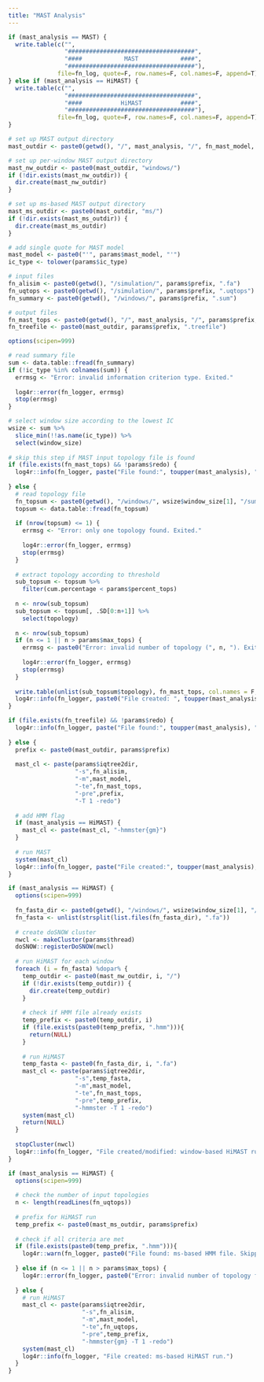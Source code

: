 ```yaml
---
title: "MAST Analysis"
---
```


```r
if (mast_analysis == MAST) {
  write.table(c("",
                "####################################",
                "####            MAST            ####",
                "####################################"),
              file=fn_log, quote=F, row.names=F, col.names=F, append=T)
} else if (mast_analysis == HiMAST) {
  write.table(c("",
                "####################################",
                "####           HiMAST           ####",
                "####################################"),
              file=fn_log, quote=F, row.names=F, col.names=F, append=T)
}

# set up MAST output directory
mast_outdir <- paste0(getwd(), "/", mast_analysis, "/", fn_mast_model, "/")

# set up per-window MAST output directory
mast_nw_outdir <- paste0(mast_outdir, "windows/")
if (!dir.exists(mast_nw_outdir)) {
  dir.create(mast_nw_outdir)
}

# set up ms-based MAST output directory
mast_ms_outdir <- paste0(mast_outdir, "ms/")
if (!dir.exists(mast_ms_outdir)) {
  dir.create(mast_ms_outdir)
}

# add single quote for MAST model
mast_model <- paste0("'", params$mast_model, "'")
ic_type <- tolower(params$ic_type)

# input files
fn_alisim <- paste0(getwd(), "/simulation/", params$prefix, ".fa")
fn_uqtops <- paste0(getwd(), "/simulation/", params$prefix, ".uqtops")
fn_summary <- paste0(getwd(), "/windows/", params$prefix, ".sum")

# output files
fn_mast_tops <- paste0(getwd(), "/", mast_analysis, "/", params$prefix, ".mast.tops")
fn_treefile <- paste0(mast_outdir, params$prefix, ".treefile")
```

```r
options(scipen=999)

# read summary file
sum <- data.table::fread(fn_summary)
if (!ic_type %in% colnames(sum)) {
  errmsg <- "Error: invalid information criterion type. Exited."
  
  log4r::error(fn_logger, errmsg)
  stop(errmsg)
}

# select window size according to the lowest IC
wsize <- sum %>%
  slice_min(!!as.name(ic_type)) %>%
  select(window_size)
  
# skip this step if MAST input topology file is found
if (file.exists(fn_mast_tops) && !params$redo) {
  log4r::info(fn_logger, paste("File found:", toupper(mast_analysis), "topology file. Skipped."))
  
} else {
  # read topology file
  fn_topsum <- paste0(getwd(), "/windows/", wsize$window_size[1], "/summary/", params$prefix, ".topsum")
  topsum <- data.table::fread(fn_topsum)
  
  if (nrow(topsum) <= 1) {
    errmsg <- "Error: only one topology found. Exited."
    
    log4r::error(fn_logger, errmsg)
    stop(errmsg)
  }
  
  # extract topology according to threshold
  sub_topsum <- topsum %>%
    filter(cum.percentage < params$percent_tops)
  
  n <- nrow(sub_topsum)
  sub_topsum <- topsum[, .SD[0:n+1]] %>%
    select(topology)
  
  n <- nrow(sub_topsum)
  if (n <= 1 || n > params$max_tops) {
    errmsg <- paste0("Error: invalid number of topology (", n, "). Exited.")
    
    log4r::error(fn_logger, errmsg)
    stop(errmsg)
  }
  
  write.table(unlist(sub_topsum$topology), fn_mast_tops, col.names = F, quote = F, row.names = F)
  log4r::info(fn_logger, paste0("File created: ", toupper(mast_analysis), " topology file based on ", toupper(params$ic_type), "."))
}
```

```r
if (file.exists(fn_treefile) && !params$redo) {
  log4r::info(fn_logger, paste("File found:", toupper(mast_analysis), "treefile. Skipped."))
  
} else {
  prefix <- paste0(mast_outdir, params$prefix)
  
  mast_cl <- paste(params$iqtree2dir,
                   "-s",fn_alisim,
                   "-m",mast_model,
                   "-te",fn_mast_tops,
                   "-pre",prefix,
                   "-T 1 -redo")
  
  # add HMM flag
  if (mast_analysis == HiMAST) {
    mast_cl <- paste(mast_cl, "-hmmster{gm}")
  }
  
  # run MAST
  system(mast_cl)
  log4r::info(fn_logger, paste("File created:", toupper(mast_analysis), "run."))
}
```

```r
if (mast_analysis == HiMAST) {
  options(scipen=999)
    
  fn_fasta_dir <- paste0(getwd(), "/windows/", wsize$window_size[1], "/alignment/")
  fn_fasta <- unlist(strsplit(list.files(fn_fasta_dir), ".fa"))
  
  # create doSNOW cluster
  nwcl <- makeCluster(params$thread)
  doSNOW::registerDoSNOW(nwcl)
  
  # run HiMAST for each window
  foreach (i = fn_fasta) %dopar% {
    temp_outdir <- paste0(mast_nw_outdir, i, "/")
    if (!dir.exists(temp_outdir)) {
      dir.create(temp_outdir)
    }
    
    # check if HMM file already exists
    temp_prefix <- paste0(temp_outdir, i)
    if (file.exists(paste0(temp_prefix, ".hmm"))){
      return(NULL)
    }
    
    # run HiMAST
    temp_fasta <- paste0(fn_fasta_dir, i, ".fa")
    mast_cl <- paste(params$iqtree2dir,
                   "-s",temp_fasta,
                   "-m",mast_model,
                   "-te",fn_mast_tops,
                   "-pre",temp_prefix,
                   "-hmmster -T 1 -redo")
    system(mast_cl)
    return(NULL)
  }
  
  stopCluster(nwcl)
  log4r::info(fn_logger, "File created/modified: window-based HiMAST runs.")
}
```

```r
if (mast_analysis == HiMAST) {
  options(scipen=999)
  
  # check the number of input topologies
  n <- length(readLines(fn_uqtops))
  
  # prefix for HiMAST run
  temp_prefix <- paste0(mast_ms_outdir, params$prefix)
  
  # check if all criteria are met
  if (file.exists(paste0(temp_prefix, ".hmm"))){
    log4r::warn(fn_logger, paste0("File found: ms-based HMM file. Skipped."))
    
  } else if (n <= 1 || n > params$max_tops) {
    log4r::error(fn_logger, paste0("Error: invalid number of topology for ms-based HiMAST (", n, "). Skipped."))
    
  } else {
    # run HiMAST
    mast_cl <- paste(params$iqtree2dir,
                     "-s",fn_alisim,
                     "-m",mast_model,
                     "-te",fn_uqtops,
                     "-pre",temp_prefix,
                     "-hmmster{gm} -T 1 -redo")
    system(mast_cl)
    log4r::info(fn_logger, "File created: ms-based HiMAST run.")
  }
}
```